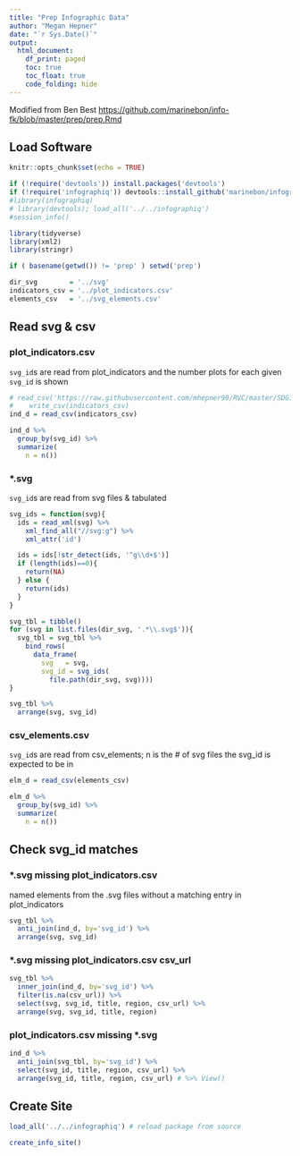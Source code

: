 ```yaml
---
title: "Prep Infographic Data"
author: "Megan Hepner"
date: "`r Sys.Date()`"
output:
  html_document:
    df_print: paged
    toc: true
    toc_float: true
    code_folding: hide
---
```


Modified from Ben Best <https://github.com/marinebon/info-fk/blob/master/prep/prep.Rmd> 

## Load Software

```r
knitr::opts_chunk$set(echo = TRUE)
```

```r
if (!require('devtools')) install.packages('devtools')
if (!require('infographiq')) devtools::install_github('marinebon/infographiq')
#library(infographiq)
# library(devtools); load_all('../../infographiq')
#session_info()

library(tidyverse)
library(xml2)
library(stringr)

if ( basename(getwd()) != 'prep' ) setwd('prep')

dir_svg        = '../svg'
indicators_csv = '../plot_indicators.csv'
elements_csv   = '../svg_elements.csv'
```

## Read svg & csv

### plot_indicators.csv
`svg_id`s are read from plot_indicators and the number plots for each given `svg_id` is shown

```r
# read_csv('https://raw.githubusercontent.com/mhepner90/RVC/master/SDG14/infographic_csv_indicators.csv') %>%
#    write_csv(indicators_csv)
ind_d = read_csv(indicators_csv)

ind_d %>%
  group_by(svg_id) %>%
  summarize(
    n = n())
```

### *.svg
`svg_id`s are read from svg files & tabulated
```r
svg_ids = function(svg){
  ids = read_xml(svg) %>%
    xml_find_all("//svg:g") %>%
    xml_attr('id')

  ids = ids[!str_detect(ids, '^g\\d+$')]
  if (length(ids)==0){
    return(NA)
  } else {
    return(ids)
  }
}

svg_tbl = tibble()
for (svg in list.files(dir_svg, '.*\\.svg$')){
  svg_tbl = svg_tbl %>%
    bind_rows(
      data_frame(
        svg   = svg,
        svg_id = svg_ids(
          file.path(dir_svg, svg))))
}

svg_tbl %>%
  arrange(svg, svg_id)
```

### csv_elements.csv
`svg_id`s are read from csv_elements; n is the # of svg files the svg_id is expected to be in

```r
elm_d = read_csv(elements_csv)

elm_d %>%
  group_by(svg_id) %>%
  summarize(
    n = n())
```

## Check svg_id matches

### *.svg missing plot_indicators.csv
named elements from the .svg files without a matching entry in plot_indicators

```r
svg_tbl %>%
  anti_join(ind_d, by='svg_id') %>%
  arrange(svg, svg_id)
```

### *.svg missing plot_indicators.csv csv_url

```r
svg_tbl %>%
  inner_join(ind_d, by='svg_id') %>%
  filter(is.na(csv_url)) %>%
  select(svg, svg_id, title, region, csv_url) %>%
  arrange(svg, svg_id, title, region)
```

### plot_indicators.csv missing *.svg

```r
ind_d %>%
  anti_join(svg_tbl, by='svg_id') %>%
  select(svg_id, title, region, csv_url) %>%
  arrange(svg_id, title, region, csv_url) # %>% View()
```

## Create Site

```r
load_all('../../infographiq') # reload package from source

create_info_site()
```

